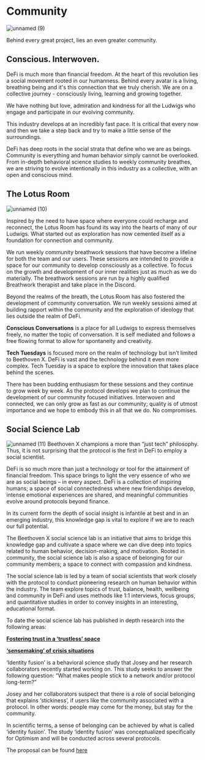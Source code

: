 # Community
![unnamed (9)](https://user-images.githubusercontent.com/109503546/208096792-2a186e73-808d-4c0e-8eda-6f166b3a68dd.png)

Behind every great project, lies an even greater community.

## Conscious. Interwoven.

DeFi is much more than financial freedom. At the heart of this revolution lies a social movement rooted in our humanness. Behind every avatar is a living, breathing being and it's this connection that we truly cherish. We are on a collective journey - consciously living, learning and growing together. 

We have nothing but love, admiration and kindness for all the Ludwigs who engage and participate in our evolving community. 

This industry develops at an incredibly fast pace. It is critical that every now and then we take a step back and try to make a little sense of the surroundings. 

DeFi has deep roots in the social strata that define who we are as beings. Community is everything and human behavior simply cannot be overlooked. From in-depth behavioral science studies to weekly community breathes, we are striving to evolve intentionally in this industry as a collective, with an open and conscious mind.  

## The Lotus Room
![unnamed (10)](https://user-images.githubusercontent.com/109503546/208096951-5cd60711-1b0e-47bf-9745-c76e7597932f.png)

Inspired by the need to have space where everyone could recharge and reconnect, the Lotus Room has found its way into the hearts of many of our Ludwigs. What started out as exploration has now cemented itself as a foundation for connection and community.

We run weekly community breathwork sessions that have become a lifeline for both the team and our users. These sessions are intended to provide a space for our community to develop consciously as a collective. To focus on the growth and development of our inner realities just as much as we do materially. The breathwork sessions are run by a highly qualified Breathwork therapist and take place in the Discord. 

Beyond the realms of the breath, the Lotus Room has also fostered the development of community conversation. We run weekly sessions aimed at building rapport within the community and the exploration of ideology that lies outside the realm of DeFi. 

**Conscious Conversations** is a place for all Ludwigs to express themselves freely, no matter the topic of conversation. It is self mediated and follows a free flowing format to allow for spontaneity and creativity.

**Tech Tuesdays** is focused more on the realm of technology but isn’t limited to Beethoven X. DeFi is vast and the technology behind it even more complex. Tech Tuesday is a space to explore the innovation that takes place behind the scenes.  

There has been budding enthusiasm for these sessions and they continue to grow week by week. As the protocol develops we plan to continue the development of our community focused initiatives. Interwoven and connected, we can only grow as fast as our community; quality is of utmost importance and we hope to embody this in all that we do. No compromises.

## Social Science Lab
![unnamed (11)](https://user-images.githubusercontent.com/109503546/208097163-a7f51b21-483d-4c43-80ac-fddaf097930b.png)
Beethoven X champions a more than “just tech” philosophy. Thus, it is not surprising that the protocol is the first in DeFi to employ a social scientist.

DeFi is so much more than just a technology or tool for the attainment of  financial freedom. This space brings to light the very essence of who we are as social beings – in every aspect. DeFi is a collection of inspiring humans; a space of social connectedness where new friendships develop, intense emotional experiences are shared, and meaningful communities evolve around protocols beyond finance. 

In its current form the depth of social insight is infantile at best and in an emerging industry, this knowledge gap is vital to explore if we are to reach our full potential. 

The Beethoven X social science lab is an initiative that aims to bridge this knowledge gap and cultivate a space where we can dive deep into topics related to human behavior, decision-making, and motivation. Rooted in community, the social science lab is also a space of belonging for our community members; a space to connect with compassion and kindness.

The social science lab is led by a team of social scientists that work closely with the protocol to conduct pioneering research on human behavior within the industry. The team explore topics of trust, balance, health, wellbeing and community in DeFi and uses methods like  1:1 interviews, focus groups, and quantitative studies in order to convey insights in an interesting, educational format. 

To date the social science lab has published in depth research into the following areas:

[**Fostering trust in a ‘trustless’ space**](https://medium.com/@beethovenxio/examining-the-emotional-drivers-for-locking-tokens-aa5e37e5509e)

[**‘sensemaking’ of crisis situations**](https://medium.com/beethoven-x/sense-making-of-a-historical-crisis-in-crypto-or-crypto-in-a-crisis-of-sense-making-8020a5afb7c)

‘Identity fusion’ is a behavioral science study that Josey and her research collaborators recently started working on. This study seeks to answer the following question: “What makes people stick to a network and/or protocol long-term?”

Josey and her collaborators suspect that there is a role of social belonging that explains ‘stickiness’, if users like the community associated with a protocol. In other words: people may come for the money, but stay for the community.

In scientific terms, a sense of belonging can be achieved by what is called ‘identity fusion’. 
The study ‘identity fusion’ was conceptualized specifically for Optimism and will be conducted across several protocols. 

The proposal can be found [here](https://gov.optimism.io/t/draft-gf-phase-1-proposal-v2-social-bonding-in-the-city-of-optimism-a-behavioural-science-study/4646)




